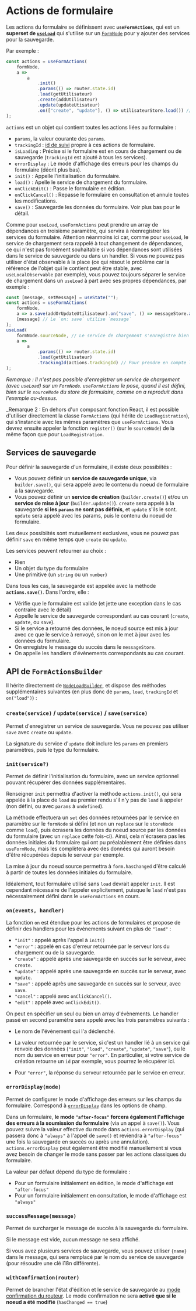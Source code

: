 
<Meta title="Modèle métier/Actions de formulaires" />

# Actions de formulaire

Les actions du formulaire se définissent avec **`useFormActions`**, qui est un **superset de [`useLoad`](/docs/modèle-métier-chargement-des-données--docs#useload-et-nodeload)** qui s'utilise sur un [`FormNode`](/docs/modèle-métier-stores-de-formulaire--docs) pour y ajouter des services
pour la sauvegarde.

Par exemple :

```ts
const actions = useFormActions(
    formNode,
    a =>
        a
            .init()
            .params(() => router.state.id)
            .load(getUtilisateur)
            .create(addUtilisateur)
            .update(updateUtisateur)
            .on(["create", "update"], () => utilisateurStore.load()) // Appelé après la sauvegarde
);
```

`actions` est un objet qui contient toutes les actions liées au formulaire :

-   `params`, la valeur courante des `params`.
-   `trackingId` : [id de suivi](/docs/les-bases-gestion-des-requêtes--docs#suivi-personnalisé-de-services) propre à ces actions de formulaire.
-   `isLoading` : Précise si le formulaire est en cours de chargement ou de sauvegarde (`trackingId` est ajouté à tous les services).
-   `errorDisplay` : Le mode d'affichage des erreurs pour les champs du formulaire (décrit plus bas).
-   `init()` : Appelle l'initialisation du formulaire.
-   `load()` : Apelle le service de chargement du formulaire.
-   `onClickEdit()` : Passe le formulaire en édition.
-   `onClickCancel()` : Repasse le formulaire en consultation et annule toutes les modifications.
-   `save()` : Sauvegarde les données du formulaire. Voir plus bas pour le détail.

Comme pour `useLoad`, `useFormActions` peut prendre un array de dépendances en troisième paramètre, qui servira à réenregistrer les services du
formulaire. Attention néanmoins ici car, comme pour `useLoad`, le service de chargement sera rappelé à tout changement de dépendances, ce qui n'est pas
forcément souhaitable si vos dépendances sont utilisées dans le service de sauvegarde ou dans un handler. Si vous ne pouvez pas utiliser d'état observable à la
place (ce qui résout le problème car la référence de l'objet qui le contient peut être stable, avec `useLocalObservable` par exemple), vous pouvez toujours
séparer le service de chargement dans un `useLoad` à part avec ses propres dépendances, par exemple :

```ts
const [message, setMessage] = useState("");
const actions = useFormActions(
    formNode,
    a => a.save(addOrUpdateUtilisateur).on("save", () => messageStore.addSuccessMessage(message)),
    [message] // Le `on: save` utilise `message`
);
useLoad(
    formNode.sourceNode, // Le service de chargement s'enregistre bien sur le noeud source du noeud de formulaire.
    a =>
        a
            .params(() => router.state.id)
            .load(getUtilisateur)
            .trackingId(actions.trackingId) // Pour prendre en compte l'état de chargement du `load` dans `actions.isLoading`.
);
```

_Remarque : Il n'est pas possible d'enregistrer un service de chargement (avec `useLoad`) sur un `FormNode`. `useFormActions` le pose, quand il est défini,
bien sur le `sourceNode` du store de formulaire, comme on a reproduit dans l'exemple au-dessus._

\_Remarque 2 : En dehors d'un composant fonction React, il est possible d'utiliser directement la classe `FormActions` (qui hérite de `LoadRegistration`), qui
s'instancie avec les mêmes paramètres que `useFormActions`. Vous devrez ensuite appeler la fonction `register()` (sur le `sourceNode`) de la même
façon que pour `LoadRegistration`.

## Services de sauvegarde

Pour définir la sauvegarde d'un formulaire, il existe deux possibiités :

-   Vous pouvez définir un **service de sauvegarde unique**, via `builder.save()`, qui sera appelé avec le contenu du noeud de formulaire à la sauvegarde.
-   Vous pouvez définir un **service de création** (`builder.create()`) et/ou un **service de mise à jour** (`builder.update()`). `create` sera appelé à la
    sauvegarde **si les `params` ne sont pas définis**, et `update` s'ils le sont. `update` sera appelé avec les params, puis le contenu du noeud de formulaire.

Les deux possibiités sont mutuellement exclusives, vous ne pouvez pas définir `save` en même temps que `create` ou `update`.

Les services peuvent retourner au choix :

-   Rien
-   Un objet du type du formulaire
-   Une primitive (un `string` ou un `number`)

Dans tous les cas, la sauvegarde est appelée avec la méthode **`actions.save()`**. Dans l'ordre, elle :

-   Vérifie que le formulaire est valide (et jette une exception dans le cas contraire avec le détail)
-   Appelle le service de sauvegarde correspondant au cas courant (`create`, `update`, ou `save`).
-   Si le service a retourné des données, le noeud source est mis à jour avec ce que le service à renvoyé, sinon on le met à jour avec les données du formulaire.
-   On enregistre le message du succès dans le `messageStore`.
-   On appelle les handlers d'évènements correspondants au cas courant.

## API de `FormActionsBuilder`

Il hérite directement de [`NodeLoadBuilder`](/docs/modèle-métier-chargement-des-données--docs#api-de-nodeloadbuilder), et dispose des méthodes supplémentaires suivantes (en plus donc de `params`, `load`, `trackingId` et
`on("load")`) :

### `create(service)` / `update(service)` / `save(service)`

Permet d'enregistrer un service de sauvegarde. Vous ne pouvez pas utiliser `save` avec `create` ou `update`.

La signature du service d'`update` doit inclure les `params` en premiers paramètres, puis le type du formulaire.

### `init(service?)`

Permet de définir l'initialisation du formulaire, avec un service optionnel pouvant récupérer des données supplémentaires.

Renseigner `init` permettra d'activer la méthode `actions.init()`, qui sera appelée à la place de `load` au premier rendu s'il n'y pas de `load` à appeler
(non défini, ou avec `params` à `undefined`).

La méthode effectuera un `set` des données retournées par le service en paramètre sur le `formNode` si défini (et non un `replace` sur le `storeNode`
comme `load`), puis écrasera les données du noeud source par les données du formulaire (avec un `replace` cette fois-ci). Ainsi, cela n'écrasera pas les
données initiales du formulaire qui ont pu préalablement être définies dans `useFormNode`, mais les complètera avec des données qui auront besoin d'être
récupérées depuis le serveur par exemple.

La mise à jour du noeud source permettra à `form.hasChanged` d'être calculé à partir de toutes les données initiales du formulaire.

Idéalement, tout formulaire utilisé sans `load` devrait appeler `init`. Il est cependant nécessaire de l'appeler explicitement, puisque le `load` n'est pas
nécessairement défini dans le `useFormActions` en cours.

### `on(events, handler)`

La fonction `on` est étendue pour les actions de formulaires et propose de définir des handlers pour les évènements suivant en plus de `"load"` :

-   `"init"` : appelé après l'appel à `init()`
-   `"error"` : appelé en cas d'erreur retournée par le serveur lors du chargement ou de la sauvegarde.
-   `"create"` : appelé après une sauvegarde en succès sur le serveur, avec `create`.
-   `"update"` : appelé après une sauvegarde en succès sur le serveur, avec `update`.
-   `"save"` : appelé après une sauvegarde en succès sur le serveur, avec `save`.
-   `"cancel"` : appelé avec `onClickCancel()`.
-   `"edit"` : appelé avec `onClickEdit()`.

On peut en spécifier un seul ou bien un array d'évènements. Le handler passé en second paramètre sera appelé avec les trois paramètres suivants :

-   Le nom de l'évènement qui l'a déclenché.
-   La valeur retournée par le service, si c'est un handler lié à un service qui renvoie des données (`"init"`, `"load"`, `"create"`, `"update"`, `"save"`),
    ou le nom du service en erreur pour `"error"`.
    En particulier, si votre service de création retourne un `id` par exemple, vous pourrez le récupérer ici.

-   Pour `"error"`, la réponse du serveur retournée par le service en erreur.

### `errorDisplay(mode)`

Permet de configurer le mode d'affichage des erreurs sur les champs du formulaire. Correspond à [`errorDisplay`](/docs/modèle-métier-afficher-des-champs--docs#errordisplay) dans les options de champ.

Dans un formulaire, **le mode `"after-focus"` forcera également l'affichage des erreurs à la soumission du formulaire** (via un appel à `save()`). Vous
pouvez suivre la valeur effective du mode dans `actions.errorDisplay` (qui passera donc à `"always"` à l'appel de `save()` et reviendra à
`"after-focus"` une fois la sauvegarde en succès ou après une annulation). `actions.errorDisplay` peut également être modifié manuellement si vous
avez besoin de changer le mode sans passer par les actions classiques du formulaire.

La valeur par défaut dépend du type de formulaire :

-   Pour un formulaire initialement en édition, le mode d'affichage est `"after-focus"`
-   Pour un formulaire initialement en consultation, le mode d'affichage est `"always"`

### `successMessage(message)`

Permet de surcharger le message de succès à la sauvegarde du formulaire.

Si le message est vide, aucun message ne sera affiché.

Si vous avez plusieurs services de sauvegarde, vous pouvez utiliser `{name}` dans le message, qui sera remplacé par le nom du service de sauvegarde (pour
résoudre une clé i18n différente).

### `withConfirmation(router)`

Permet de brancher l'état d'édition et le service de sauvegarde au [mode confirmation du routeur](/docs/routage-confirmation--docs). Le mode confirmation ne sera **activé que si le noeud a été
modifié** (`hasChanged == true`)
